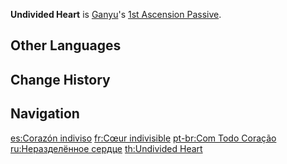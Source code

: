 {{Talent Infobox
|image         = Talent Undivided Heart.png
|character     = Ganyu
|type          = 1st Ascension Passive
|info          = After firing a [[Liutian Archery|Frostflake Arrow]], the [[CRIT Rate]] of subsequent Frostflake Arrows and their resulting bloom effects is increased by 20% for 5s.
|utility1      = CRIT Rate
}}
'''Undivided Heart''' is [[Ganyu]]'s [[1st Ascension Passive]].

==Other Languages==
{{Other Languages
|en      = Undivided Heart
|zhs     = 唯此一心
|zhs_rm  = Wéi Cǐ Yī Xīn
|zht     = 唯此一心
|zht_rm  = Wéi Cǐ Yī Xīn
|zh_tl   = Only This One Heart
|ja      = 唯一の心
|ja_rm   = Yuiitsu no Kokoro
|ja_tl   = Sole Heart
|ko      = 단 하나의 마음
|ko_rm   = Dan Hana-ui Ma'eum
|ko_tl   = Only One Heart
|es      = Corazón indiviso
|es_tl   = Undivided Heart
|fr      = Cœur indivisible
|fr_tl   = Indivisible Heart
|ru      = Неразделённое сердце
|ru_tl   = 
|th      = Undivided Heart
|vi      = Duy Thử Nhất Tâm
|vi_tl   = 
|de      = Eintracht
|de_tl   = Unity
|id      = Undivided Heart
|pt      = Com Todo Coração
|pt_tl   = With All (My) Heart
}}

==Change History==
{{Change History|1.2}}
{{Clr}}

==Navigation==
{{Talent Navbox|Ganyu}}

[[es:Corazón indiviso]]
[[fr:Cœur indivisible]]
[[pt-br:Com Todo Coração]]
[[ru:Неразделённое сердце]]
[[th:Undivided Heart]]
